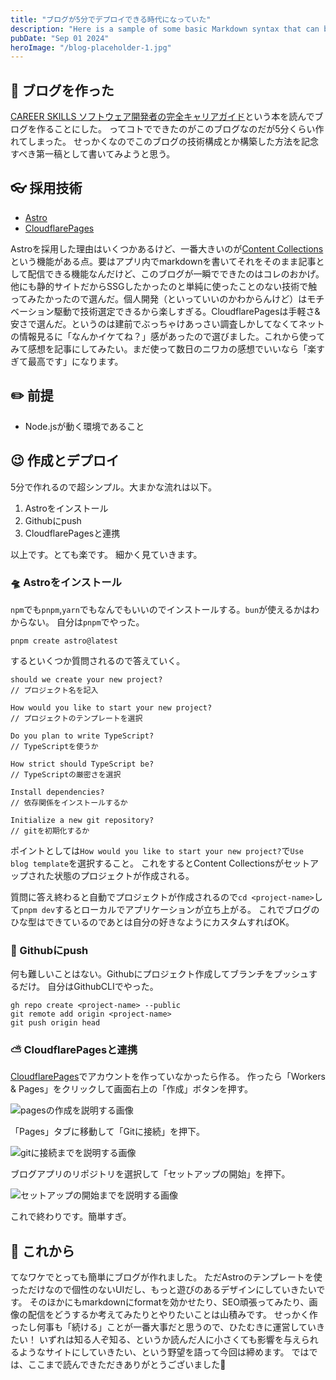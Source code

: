 ```yaml
---
title: "ブログが5分でデプロイできる時代になっていた"
description: "Here is a sample of some basic Markdown syntax that can be used when writing Markdown content in Astro."
pubDate: "Sep 01 2024"
heroImage: "/blog-placeholder-1.jpg"
---
```


## 🎉 ブログを作った

[CAREER SKILLS ソフトウェア開発者の完全キャリアガイド](https://amzn.asia/d/1stmAJu)という本を読んでブログを作ることにした。
ってコトでできたのがこのブログなのだが5分くらい作れてしまった。
せっかくなのでこのブログの技術構成とか構築した方法を記念すべき第一稿として書いてみようと思う。

## 👓 採用技術

- [Astro](https://astro.build/)
- [CloudflarePages](https://www.cloudflare.com/ja-jp/developer-platform/pages/)

Astroを採用した理由はいくつかあるけど、一番大きいのが[Content Collections](https://docs.astro.build/en/guides/content-collections/)という機能がある点。要はアプリ内でmarkdownを書いてそれをそのまま記事として配信できる機能なんだけど、このブログが一瞬でできたのはコレのおかげ。他にも静的サイトだからSSGしたかったのと単純に使ったことのない技術で触ってみたかったので選んだ。個人開発（といっていいのかわからんけど）はモチベーション駆動で技術選定できるから楽しすぎる。CloudflarePagesは手軽さ&安さで選んだ。というのは建前でぶっちゃけあっさい調査しかしてなくてネットの情報見るに「なんかイケてね？」感があったので選びました。これから使ってみて感想を記事にしてみたい。まだ使って数日のニワカの感想でいいなら「楽すぎて最高です」になります。

## ✏️ 前提

- Node.jsが動く環境であること

## 😉 作成とデプロイ

5分で作れるので超シンプル。大まかな流れは以下。

1. Astroをインストール
2. Githubにpush
3. CloudflarePagesと連携

以上です。とても楽です。
細かく見ていきます。

### 🛸 Astroをインストール

`npm`でも`pnpm`,`yarn`でもなんでもいいのでインストールする。`bun`が使えるかはわからない。
自分は`pnpm`でやった。

```plaintext
pnpm create astro@latest
```

するといくつか質問されるので答えていく。

```plaintext
should we create your new project?
// プロジェクト名を記入

How would you like to start your new project?
// プロジェクトのテンプレートを選択

Do you plan to write TypeScript?
// TypeScriptを使うか

How strict should TypeScript be?
// TypeScriptの厳密さを選択

Install dependencies?
// 依存関係をインストールするか

Initialize a new git repository?
// gitを初期化するか
```

ポイントとしては`How would you like to start your new project?`で`Use blog template`を選択すること。
これをするとContent Collectionsがセットアップされた状態のプロジェクトが作成される。

質問に答え終わると自動でプロジェクトが作成されるので`cd <project-name>`して`pnpm dev`するとローカルでアプリケーションが立ち上がる。
これでブログのひな型はできているのであとは自分の好きなようにカスタムすればOK。

### 🐙 Githubにpush

何も難しいことはない。Githubにプロジェクト作成してブランチをプッシュするだけ。
自分はGithubCLIでやった。

```plaintext
gh repo create <project-name> --public
git remote add origin <project-name>
git push origin head
```

### ⛅ CloudflarePagesと連携

[CloudflarePages](https://www.cloudflare.com/ja-jp/developer-platform/pages/)でアカウントを作っていなかったら作る。
作ったら「Workers & Pages」をクリックして画面右上の「作成」ボタンを押す。

![pagesの作成を説明する画像](/cfp1.webp)

「Pages」タブに移動して「Gitに接続」を押下。

![gitに接続までを説明する画像](/cfp2.webp)

ブログアプリのリポジトリを選択して「セットアップの開始」を押下。

![セットアップの開始までを説明する画像](/cfp3.webp)

これで終わりです。簡単すぎ。

## 🏃 これから

てなワケでとっても簡単にブログが作れました。
ただAstroのテンプレートを使っただけなので個性のないUIだし、もっと遊びのあるデザインにしていきたいです。
そのほかにもmarkdownにformatを効かせたり、SEO頑張ってみたり、画像の配信をどうするか考えてみたりとやりたいことは山積みです。
せっかく作ったし何事も「続ける」ことが一番大事だと思うので、ひたむきに運営していきたい！
いずれは知る人ぞ知る、というか読んだ人に小さくても影響を与えられるようなサイトにしていきたい、という野望を語って今回は締めます。
ではでは、ここまで読んできただきありがとうございました👋
